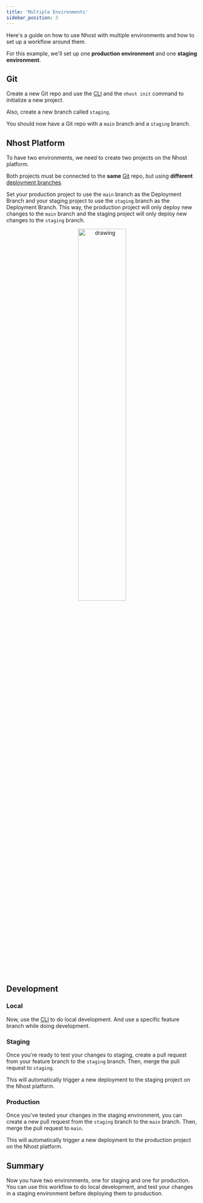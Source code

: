 ```yaml
---
title: 'Multiple Environments'
sidebar_position: 3
---
```


Here's a guide on how to use Nhost with multiple environments and how to set up a workflow around them.

For this example, we'll set up one **production environment** and one **staging environment**.

## Git

Create a new Git repo and use the [CLI](/cli) and the `nhost init` command to initialize a new project.

Also, create a new branch called `staging`.

You should now have a Git repo with a `main` branch and a `staging` branch.

## Nhost Platform

To have two environments, we need to create two projects on the Nhost platform.

Both projects must be connected to the **same** [Git](/platform/git) repo, but using **different** [deployment branches](/platform/git#deployment-branch).

Set your production project to use the `main` branch as the Deployment Branch and your staging project to use the `staging` branch as the Deployment Branch. This way, the production project will only deploy new changes to the `main` branch and the staging project will only deploy new changes to the `staging` branch.

<center>
  <img src="/img/github-integration/deployment-branch.png" alt="drawing" width="50%" />
</center>

## Development

### Local

Now, use the [CLI](/cli) to do local development. And use a specific feature branch while doing development.

### Staging

Once you're ready to test your changes to staging, create a pull request from your feature branch to the `staging` branch. Then, merge the pull request to `staging`.

This will automatically trigger a new deployment to the staging project on the Nhost platform.

### Production

Once you've tested your changes in the staging environment, you can create a new pull request from the `staging` branch to the `main` branch. Then, merge the pull request to `main`.

This will automatically trigger a new deployment to the production project on the Nhost platform.

## Summary

Now you have two environments, one for staging and one for production. You can use this workflow to do local development, and test your changes in a staging environment before deploying them to production.
